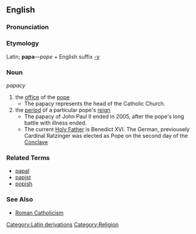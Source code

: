 ==English==

===Pronunciation===
{{substub}}

===Etymology===
Latin; '''papa'''&mdash;''pope'' + English suffix [[-y]]

===Noun===
''papacy''

# the [[office]] of the [[pope]]
#* The papacy represents the head of the Catholic Church.
# the [[period]] of a particular pope's [[reign]]
#* The papacy of John Paul II ended in 2005, after the pope's long battle with illness ended.
#*The current [[Holy Father]] is Benedict XVI.  The German, previousely Cardinal Ratzinger was elected as Pope on the second day of the [[Conclave]]

===Related Terms===
* [[papal]]
* [[papist]]
* [[popish]]

===See Also===
* [[Roman Catholicism]]

[[Category:Latin derivations]]
[[Category:Religion]]